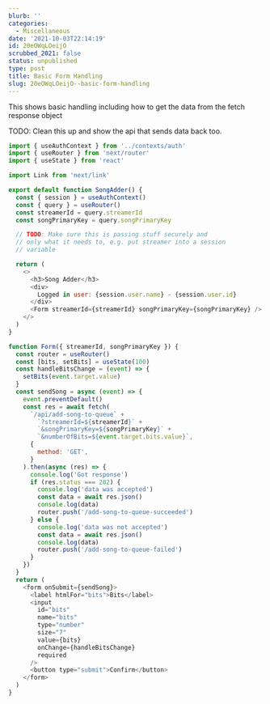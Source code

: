 ```yaml
---
blurb: ''
categories:
  - Miscellaneous
date: '2021-10-03T22:14:19'
id: 20eOWqLOeijO
scrubbed_2021: false
status: unpublished
type: post
title: Basic Form Handling
slug: 20eOWqLOeijO--basic-form-handling
---
```


This shows basic handling including how to get the data from the fetch response object

TODO: Clean this up and show the api that sends data back too. 

```javascript
import { useAuthContext } from '../contexts/auth'
import { useRouter } from 'next/router'
import { useState } from 'react'

import Link from 'next/link'

export default function SongAdder() {
  const { session } = useAuthContext()
  const { query } = useRouter()
  const streamerId = query.streamerId
  const songPrimaryKey = query.songPrimaryKey

  // TODO: Make sure this is passing stuff securely and
  // only what it needs to, e.g. put streamer into a session
  // variable

  return (
    <>
      <h3>Song Adder</h3>
      <div>
        Logged in user: {session.user.name} - {session.user.id}
      </div>
      <Form streamerId={streamerId} songPrimaryKey={songPrimaryKey} />
    </>
  )
}

function Form({ streamerId, songPrimaryKey }) {
  const router = useRouter()
  const [bits, setBits] = useState(100)
  const handleBitsChange = (event) => {
    setBits(event.target.value)
  }
  const sendSong = async (event) => {
    event.preventDefault()
    const res = await fetch(
      `/api/add-song-to-queue` +
        `?streamerId=${streamerId}` +
        `&songPrimaryKey=${songPrimaryKey}` +
        `&numberOfBits=${event.target.bits.value}`,
      {
        method: 'GET',
      }
    ).then(async (res) => {
      console.log('Got response')
      if (res.status === 202) {
        console.log('data was accepted')
        const data = await res.json()
        console.log(data)
        router.push('/add-song-to-queue-succeeded')
      } else {
        console.log('data was not accepted')
        const data = await res.json()
        console.log(data)
        router.push('/add-song-to-queue-failed')
      }
    })
  }
  return (
    <form onSubmit={sendSong}>
      <label htmlFor="bits">Bits</label>
      <input
        id="bits"
        name="bits"
        type="number"
        size="7"
        value={bits}
        onChange={handleBitsChange}
        required
      />
      <button type="submit">Confirm</button>
    </form>
  )
}
```
